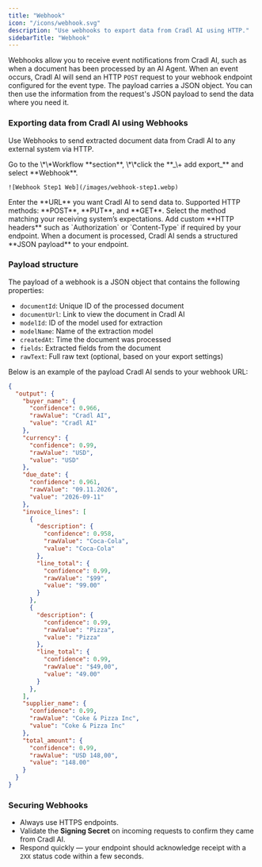 ```yaml
---
title: "Webhook"
icon: "/icons/webhook.svg"
description: "Use webhooks to export data from Cradl AI using HTTP."
sidebarTitle: "Webhook"
---
```


Webhooks allow you to receive event notifications from Cradl AI, such as when a document has been processed by an AI Agent. When an event occurs, Cradl AI will send an HTTP `POST` request to your webhook endpoint configured for the event type. The payload carries a JSON object. You can then use the information from the request's JSON payload to send the data where you need it.

### Exporting data from Cradl AI using Webhooks

Use Webhooks to send extracted document data from Cradl AI to any external system via HTTP.

<Steps>
  <Step title="Open the Integrations tab">
    Go to the \*\*Workflow **section**, \*\*click the  **_\+ add export_** and select **Webhook**.

    ![Webhook Step1 Web](/images/webhook-step1.webp)
  </Step>
  <Step title="Set the endpoint URL">
    Enter the **URL** you want Cradl AI to send data to. Supported HTTP methods: **POST**, **PUT**, and **GET**.
  </Step>
  <Step title="Choose HTTP method">
    Select the method matching your receiving system’s expectations.
  </Step>
  <Step title="Add optional headers">
    Add custom **HTTP headers** such as `Authorization` or `Content-Type` if required by your endpoint.
  </Step>
  <Step title="Receive data as JSON">
    When a document is processed, Cradl AI sends a structured **JSON payload** to your endpoint.
  </Step>
</Steps>

### Payload structure

The payload of a webhook is a JSON object that contains the following properties:

- `documentId`: Unique ID of the processed document
- `documentUrl`: Link to view the document in Cradl AI
- `modelId`: ID of the model used for extraction
- `modelName`: Name of the extraction model
- `createdAt`: Time the document was processed
- `fields`: Extracted fields from the document
- `rawText`: Full raw text (optional, based on your export settings)

Below is an example of the payload Cradl AI sends to your webhook URL:

```json
{
  "output": {
    "buyer_name": {
      "confidence": 0.966,
      "rawValue": "Cradl AI",
      "value": "Cradl AI"
    },
    "currency": {
      "confidence": 0.99,
      "rawValue": "USD",
      "value": "USD"
    },
    "due_date": {
      "confidence": 0.961,
      "rawValue": "09.11.2026",
      "value": "2026-09-11"
    },
    "invoice_lines": [
      {
        "description": {
          "confidence": 0.958,
          "rawValue": "Coca-Cola",
          "value": "Coca-Cola"
        },
        "line_total": {
          "confidence": 0.99,
          "rawValue": "$99",
          "value": "99.00"
        }
      },
      {
        "description": {
          "confidence": 0.99,
          "rawValue": "Pizza",
          "value": "Pizza"
        },
        "line_total": {
          "confidence": 0.99,
          "rawValue": "$49,00",
          "value": "49.00"
        }
      },
    ],
    "supplier_name": {
      "confidence": 0.99,
      "rawValue": "Coke & Pizza Inc",
      "value": "Coke & Pizza Inc"
    },
    "total_amount": {
      "confidence": 0.99,
      "rawValue": "USD 148,00",
      "value": "148.00"
    }
  }
}
```

### 

### **Securing Webhooks**

- Always use HTTPS endpoints.
- Validate the **Signing Secret** on incoming requests to confirm they came from Cradl AI.
- Respond quickly — your endpoint should acknowledge receipt with a `2XX` status code within a few seconds.